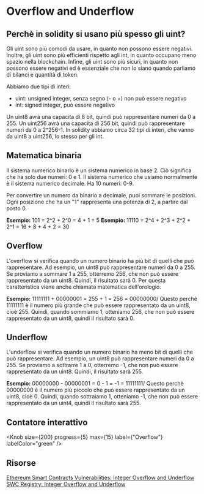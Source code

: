 # Overflow and Underflow

## Perchè in solidity si usano più spesso gli uint?

Gli uint sono più comodi da usare, in quanto non possono essere negativi. Inoltre, gli uint sono più efficienti rispetto agli int, in quanto occupano meno spazio nella blockchain. Infine, gli uint sono più sicuri, in quanto non possono essere negativi ed è essenziale che non lo siano quando parliamo di bilanci e quantità di token.

Abbiamo due tipi di interi:

- uint: unsigned integer, senza segno (- o +) non può essere negativo
- int: signed integer, può essere negativo

Un uint8 avrà una capacita di 8 bit, quindi può rappresentare numeri da 0 a 255. Un uint256 avrà una capacita di 256 bit, quindi può rappresentare numeri da 0 a 2^256-1. In solidity abbiamo circa 32 tipi di interi, che vanno da uint8 a uint256, lo stesso per gli int.

## Matematica binaria

Il sistema numerico binario è un sistema numerico in base 2. Ciò significa che ha solo due numeri: 0 e 1. Il sistema numerico che usiamo normalmente è il sistema numerico decimale. Ha 10 numeri: 0-9.

Per convertire un numero da binario a decimale, puoi sommare le posizioni. Ogni posizione che ha un "1" rappresenta una potenza di 2, a partire dal posto 0.

**Esempio:** 101 = 2^2 + 2^0 = 4 + 1 = 5
**Esempio:** 11110 = 2^4 + 2^3 + 2^2 + 2^1 = 16 + 8 + 4 + 2 = 30

## Overflow

L'overflow si verifica quando un numero binario ha più bit di quelli che può rappresentare. Ad esempio, un uint8 può rappresentare numeri da 0 a 255. Se proviamo a sommare 1 a 255, otterremo 256, che non può essere rappresentato da un uint8. Quindi, il risultato sarà 0. Per questa caratteristica viene anche chiamata matematica dell'orologio.

**Esempio:** 11111111 + 00000001 = 255 + 1 = 256 = 00000000/
Questo perchè 11111111 è il numero più grande che può essere rappresentato da un uint8, cioè 255. Quindi, quando sommiamo 1, otteniamo 256, che non può essere rappresentato da un uint8, quindi il risultato sarà 0.

## Underflow

L'underflow si verifica quando un numero binario ha meno bit di quelli che può rappresentare. Ad esempio, un uint8 può rappresentare numeri da 0 a 255. Se proviamo a sottrarre 1 a 0, otterremo -1, che non può essere rappresentato da un uint8. Quindi, il risultato sarà 255.

**Esempio:** 00000000 - 00000001 = 0 - 1 = -1 = 11111111/
Questo perchè 00000000 è il numero più piccolo che può essere rappresentato da un uint8, cioè 0. Quindi, quando sottraiamo 1, otteniamo -1, che non può essere rappresentato da un uint4, quindi il risultato sarà 255.

## Contatore interattivo


<Knob size={200} progress={5} max={15} label={"Overflow"} labelColor="green" />

## Risorse

[Ethereum Smart Contracts Vulnerabilities: Integer Overflow and Underflow](https://dreamlab.net/en/blog/post/ethereum-smart-contracts-vulnerabilities-integer-overflow-and-underflow/)
[SWC Registry: Integer Overflow and Underflow](https://swcregistry.io/docs/SWC-101)
